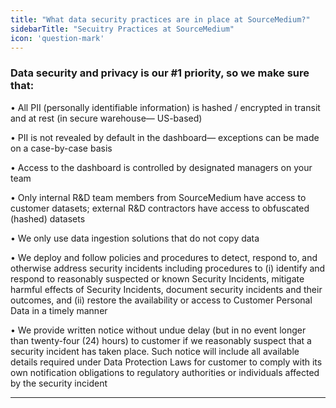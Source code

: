 ```yaml
---
title: "What data security practices are in place at SourceMedium?"
sidebarTitle: "Secuitry Practices at SourceMedium"
icon: 'question-mark'
---
```

### Data security and privacy is our #1 priority, so we make sure that:

• All PII (personally identifiable information) is hashed / encrypted in transit and at rest (in secure warehouse— US-based) <br />

• PII is not revealed by default in the dashboard— exceptions can be made on a case-by-case basis <br />

• Access to the dashboard is controlled by designated managers on your team <br />

• Only internal R&D team members from SourceMedium have access to customer datasets; external R&D contractors have access to obfuscated (hashed) datasets <br />

• We only use data ingestion solutions that do not copy data <br />

• We deploy and follow policies and procedures to detect, respond to, and otherwise address security incidents including procedures to (i) identify and respond to reasonably suspected or known Security Incidents, mitigate harmful effects of Security Incidents, document security incidents and their outcomes, and (ii) restore the availability or access to Customer Personal Data in a timely manner <br />

• We provide written notice without undue delay (but in no event longer than twenty-four (24) hours) to customer if we reasonably suspect that a security incident has taken place. Such notice will include all available details required under Data Protection Laws for customer to comply with its own notification obligations to regulatory authorities or individuals affected by the security incident <br />

---